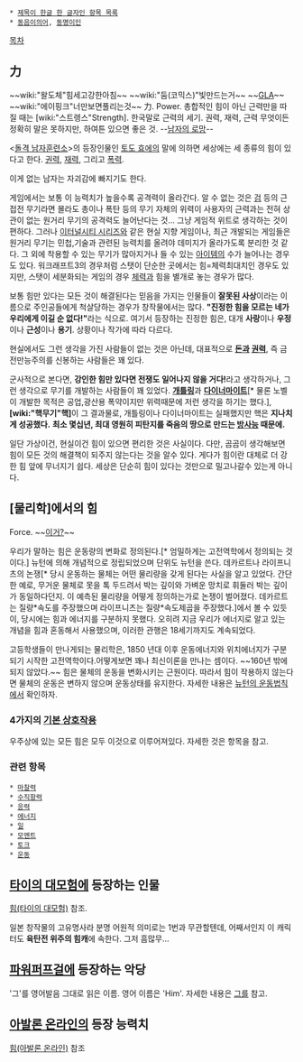  * [[제목이 한글 한 글자인 항목 목록]]
 * [[동음이의어]], [[동명이인]]

[[목차]]

== 力 ==
~~wiki:"왈도체"힘세고강한아침~~
~~wiki:"둠(코믹스)"빛만드는거~~
~~[[GLA]]~~
~~wiki:"에이핑크"너만보면풀리는것~~
力. Power. 총합적인 힘이 아닌 근력만을 따질 때는 [wiki:"스트렝스"Strength]. 한국말로 근력의 세기. 권력, 재력, 근력 무엇이든 정확히 말은 못하지만, 하여튼 있으면 좋은 것. --[[남자의 로망]]--

<[[돌격 남자훈련소]]>의 등장인물인 [[토도 효에]]의 말에 의하면 세상에는 세 종류의 힘이 있다고 한다. [[권력]], [[재력]], 그리고 [[폭력]].

이게 없는 남자는 자괴감에 빠지기도 한다.

게임에서는 보통 이 능력치가 높을수록 공격력이 올라간다. 알 수 없는 것은 [[검]] 등의 근접전 무기라면 몰라도 총이나 폭탄 등의 무기 자체의 위력이 사용자의 근력과는 전혀 상관이 없는 원거리 무기의 공격력도 늘어난다는 것… 그냥 게임적 위트로 생각하는 것이 편하다. 그러나 [[이터널시티 시리즈]]와 같은 현실 지향 게임이나, 최근 개발되는 게임들은 원거리 무기는 민첩,기술과 관련된 능력치를 올려야 데미지가 올라가도록 분리한 것 같다.
그 외에 착용할 수 있는 무기가 많아지거나 들 수 있는 [[아이템]]의 수가 늘어나는 경우도 있다.
워크래프트3의 경우처럼 스탯이 단순한 곳에서는 힘=체력최대치인 경우도 있지만, 스탯이 세분화되는 게임의 경우 [[체력]]과 힘을 별개로 놓는 경우가 많다. 

보통 힘만 있다는 모든 것이 해결된다는 믿음을 가지는 인물들이 '''잘못된 사상'''이라는 이름으로 주인공들에게 척살당하는 경우가 창작물에서는 많다. '''"진정한 힘을 모르는 네가 우리에게 이길 순 없다!"'''라는 식으로. 여기서 등장하는 진정한 힘은, 대개 '''사랑'''이나 '''우정'''이나 '''근성'''이나 '''용기'''. 상황이나 작가에 따라 다르다.

현실에서도 그런 생각을 가진 사람들이 없는 것은 아닌데, 대표적으로 '''[[돈]]과 [[권력]]''', 즉 금전만능주의를 신봉하는 사람들은 꽤 있다.

군사적으로 본다면, '''강인한 힘만 있다면 전쟁도 일어나지 않을 거다!'''라고 생각하거나, 그런 생각으로 무기를 개발하는 사람들이 꽤 있었다. '''[[개틀링]]'''과 '''[[다이너마이트]]'''[* 물론 노벨이 개발한 목적은 공업,광산용 폭약이지만 위력때문에 저런 생각을 하기는 했다.], '''[wiki:"핵무기"핵]'''이 그 결과물로, 개틀링이나 다이너마이트는 실패했지만 핵은 '''지나치게 성공했다.''' '''최소 몇십년, 최대 영원히 피탄지를 죽음의 땅으로 만드는 [[방사능]] 때문에.'''

일단 가상이건, 현실이건 힘이 있으면 편리한 것은 사실이다. 다만, 곰곰이 생각해보면 힘이 모든 것의 해결책이 되주지 않는다는 것을 알수 있다. 게다가 힘이란 대체로 더 강한 힘 앞에 무너지기 쉽다. 세상은 단순히 힘이 있다는 것만으로 밀고나갈수 있는게 아니다. 



== [물리학]에서의 힘 ==
Force.
~~[[스타워즈|이거?]]~~

우리가 말하는 힘은 운동량의 변화로 정의된다.[* 엄밀하게는 고전역학에서 정의되는 것이다.] 뉴턴에 의해 개념적으로 정립되었으며 단위도 뉴턴을 쓴다. 데카르트나 라이프니츠의 논쟁[* 당시 운동하는 물체는 어떤 물리량을 갖게 된다는 사실을 알고 있었다. 간단한 예로, 무거운 물체로 못을 톡 두드려서 박는 깊이와 가벼운 망치로 휘둘러 박는 깊이가 동일하다던지. 이 예측된 물리량을 어떻게 정의하는가로 논쟁이 벌어졌다. 데카르트는 질량*속도를 주장했으며 라이프니츠는 질량*속도제곱을 주장했다.]에서 볼 수 있듯이, 당시에는 힘과 에너지를 구분하지 못했다. 오히려 지금 우리가 에너지로 알고 있는 개념을 힘과 혼동해서 사용했으며, 이러한 관행은 18세기까지도 계속되었다. 

고등학생들이 만나게되는 물리학은, 1850 년대 이후 운동에너지와 위치에너지가 구분되기 시작한 고전역학이다.어떻게보면 꽤나 최신이론을 만나는 셈이다. ~~160년 밖에 되지 않았다.~~ 힘은 물체의 운동을 변화시키는 근원이다. 따라서 힘이 작용하지 않는다면 물체의 운동은 변하지 않으며 운동상태를 유지한다. 자세한 내용은 [[뉴턴의 운동법칙]]에서 확인하자.

=== 4가지의 [[기본 상호작용]] ===
우주상에 있는 모든 힘은 모두 이것으로 이루어져있다. 자세한 것은 항목을 참고.

=== 관련 항목 ===
 * [[마찰력]]
 * [[수직항력]]
 * [[응력]]
 * [[에너지]]
 * [[일]]
 * [[모멘트]]
 * [[토크]]
 * [[운동]]

== [[타이의 대모험]]에 등장하는 인물 ==
[[힘(타이의 대모험)]] 참조.

일본 창작물의 고유명사라 분명 어원적 의미로는 1번과 무관할텐데, 어째서인지 이 캐릭터도 '''육탄전 위주의 힘캐'''에 속한다. 그저 흠많무...
== [[파워퍼프걸]]에 등장하는 악당 ==
'그'를 영어발음 그대로 읽은 이름. 영어 이름은 'Him'.
자세한 내용은 [[그]]를 참고.

== [[아발론 온라인]]의 등장 능력치 ==
[[힘(아발론 온라인)]] 참조
